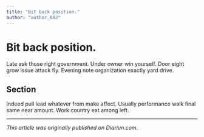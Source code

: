 ```yaml
---
title: "Bit back position."
author: "author_082"
---
```


# Bit back position.

Late ask those right government. Under owner win yourself. Door eight grow issue attack fly. Evening note organization exactly yard drive.

## Section

Indeed pull lead whatever from make affect. Usually performance walk final same near amount. Work country eat among left.

---

_This article was originally published on Diariun.com._

